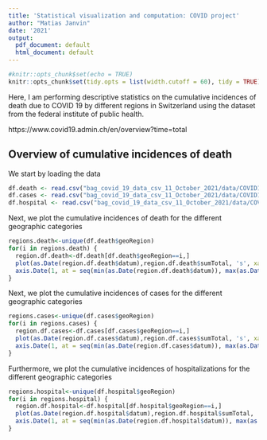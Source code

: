 ```yaml
---
title: 'Statistical visualization and computation: COVID project'
author: "Matias Janvin"
date: '2021'
output:
  pdf_document: default
  html_document: default
---
```


```r
#knitr::opts_chunk$set(echo = TRUE)
knitr::opts_chunk$set(tidy.opts = list(width.cutoff = 60), tidy = TRUE)
```

Here, I am performing descriptive statistics on the cumulative incidences of death due to COVID 19 by different regions in Switzerland using the dataset from the federal institute of public health.

https://www.covid19.admin.ch/en/overview?time=total

## Overview of cumulative incidences of death ###
We start by loading the data
```r
df.death <- read.csv("bag_covid_19_data_csv_11_October_2021/data/COVID19Death_geoRegion.csv")
df.cases <- read.csv("bag_covid_19_data_csv_11_October_2021/data/COVID19Cases_geoRegion.csv")
df.hospital <- read.csv("bag_covid_19_data_csv_11_October_2021/data/COVID19Hosp_geoRegion.csv")

```


Next, we plot the cumulative incidences of death for the different geographic categories
```r
regions.death<-unique(df.death$geoRegion)
for(i in regions.death) {
  region.df.death<-df.death[df.death$geoRegion==i,]
  plot(as.Date(region.df.death$datum),region.df.death$sumTotal, 's', xaxt = "n", xlab='Month', ylab='Incidence of death',main=i)
  axis.Date(1, at = seq(min(as.Date(region.df.death$datum)), max(as.Date(region.df.death$datum))+6, "months"),format='%m-%y')                 
}
```

Next, we plot the cumulative incidences of cases for the different geographic categories
```r
regions.cases<-unique(df.cases$geoRegion)
for(i in regions.cases) {
  region.df.cases<-df.cases[df.cases$geoRegion==i,]
  plot(as.Date(region.df.cases$datum),region.df.cases$sumTotal, 's', xaxt = "n", xlab='Month', ylab='Incidence of cases',main=i)
  axis.Date(1, at = seq(min(as.Date(region.df.cases$datum)), max(as.Date(region.df.cases$datum))+6, "months"),format='%m-%y')                 
}
```

Furthermore, we plot the cumulative incidences of hospitalizations for the different geographic categories
```r
regions.hospital<-unique(df.hospital$geoRegion)
for(i in regions.hospital) {
  region.df.hospital<-df.hospital[df.hospital$geoRegion==i,]
  plot(as.Date(region.df.hospital$datum),region.df.hospital$sumTotal, 's', xaxt = "n", xlab='Month', ylab='Incidence of hospitalizations',main=i)
  axis.Date(1, at = seq(min(as.Date(region.df.hospital$datum)), max(as.Date(region.df.hospital$datum))+6, "months"),format='%m-%y')                 
}
```



     
     
